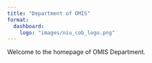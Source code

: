 ```yaml
---
title: "Department of OMIS"
format: 
  dashboard:
    logo: "images/niu_cob_logo.png"
---
```


Welcome to the homepage of OMIS Department.


